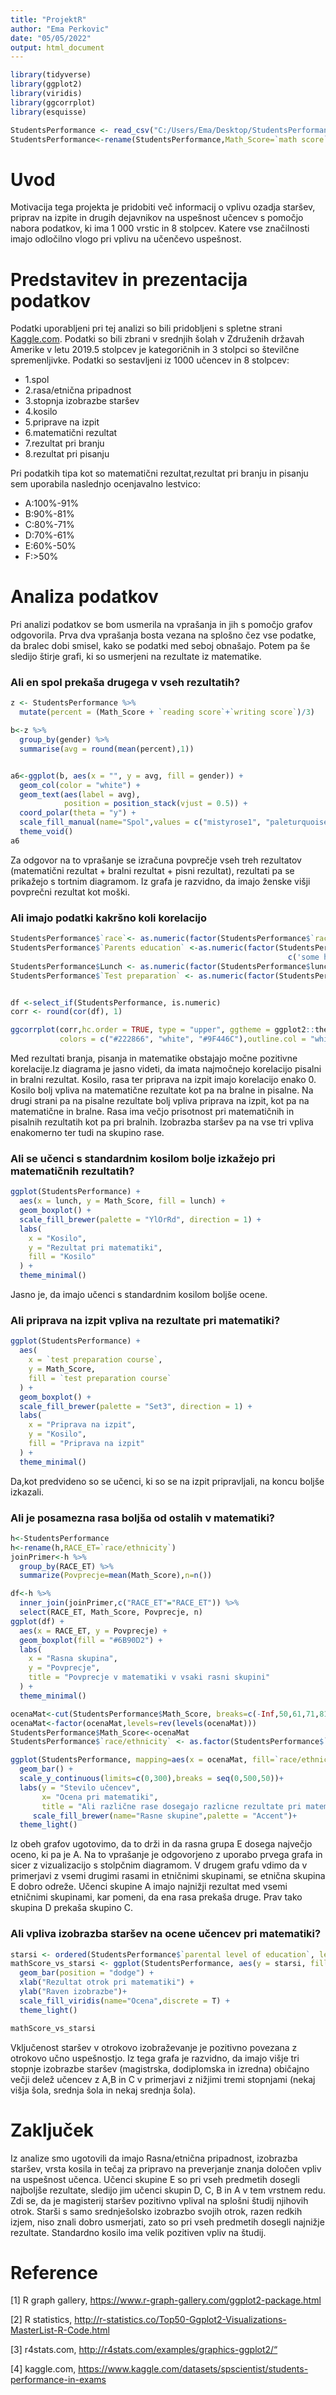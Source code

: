 ---
title: "ProjektR"
author: "Ema Perkovic"
date: "05/05/2022"
output: html_document
---
```{r load-packages, include = F}
library(tidyverse)
library(ggplot2)
library(viridis)
library(ggcorrplot)
library(esquisse)

StudentsPerformance <- read_csv("C:/Users/Ema/Desktop/StudentsPerformance.csv")
StudentsPerformance<-rename(StudentsPerformance,Math_Score=`math score` )
```

# Uvod

Motivacija tega projekta je pridobiti več informacij o vplivu ozadja staršev, priprav na izpite in drugih dejavnikov na uspešnost učencev s pomočjo nabora podatkov, ki ima 1 000 vrstic in 8 stolpcev. Katere vse značilnosti imajo odločilno vlogo pri vplivu na učenčevo uspešnost.

# Predstavitev in prezentacija podatkov

Podatki uporabljeni pri tej analizi so bili pridobljeni s spletne strani <a href="https://www.kaggle.com/code/suchitakumari/student-performance-analysis">Kaggle.com</a>.
Podatki so bili zbrani v srednjih šolah v Združenih državah Amerike v letu 2019.5 stolpcev je kategoričnih in 3 stolpci so številčne spremenljivke. 
Podatki so sestavljeni iz 1000 učencev in 8 stolpcev: 

  - 1.spol                           
  - 2.rasa/etnična pripadnost        
  - 3.stopnja izobrazbe staršev  
  - 4.kosilo                         
  - 5.priprave na izpit              
  - 6.matematični rezultat
  - 7.rezultat pri branju
  - 8.rezultat pri pisanju

Pri podatkih tipa kot so matematični rezultat,rezultat pri branju in pisanju sem uporabila naslednjo ocenjavalno lestvico:

  - A:100%-91%
  - B:90%-81%
  - C:80%-71%
  - D:70%-61%
  - E:60%-50%
  - F:>50%

# Analiza podatkov

Pri analizi podatkov se bom usmerila na vprašanja in jih s pomočjo grafov odgovorila. Prva dva vprašanja bosta vezana na splošno čez vse podatke, da bralec dobi smisel, kako se podatki med seboj obnašajo. Potem pa še sledijo štirje grafi, ki so usmerjeni na rezultate iz matematike.



### Ali en spol prekaša drugega v vseh rezultatih?

```{r,echo=FALSE}

z <- StudentsPerformance %>%
  mutate(percent = (Math_Score + `reading score`+`writing score`)/3) 

b<-z %>% 
  group_by(gender) %>% 
  summarise(avg = round(mean(percent),1))


a6<-ggplot(b, aes(x = "", y = avg, fill = gender)) +
  geom_col(color = "white") +
  geom_text(aes(label = avg),
            position = position_stack(vjust = 0.5)) +
  coord_polar(theta = "y") +
  scale_fill_manual(name="Spol",values = c("mistyrose1", "paleturquoise2"))+
  theme_void()
a6

```


Za odgovor na to vprašanje se izračuna povprečje vseh treh rezultatov (matematični rezultat + bralni rezultat + pisni rezultat), rezultati pa se prikažejo s tortnim diagramom. Iz grafa je razvidno, da imajo ženske višji povprečni rezultat kot moški.







### Ali imajo podatki kakršno koli korelacijo

```{r,echo=FALSE}
StudentsPerformance$`race`<- as.numeric(factor(StudentsPerformance$`race/ethnicity`))
StudentsPerformance$`Parents education` <-as.numeric(factor(StudentsPerformance$`parental level of education`,levels=
                                                              c('some high school','high school',"associate's degree",'some college',"bachelor's degree", "master's degree") ))
StudentsPerformance$Lunch <- as.numeric(factor(StudentsPerformance$lunch, levels=c("standard",'free/reduced')))
StudentsPerformance$`Test preparation` <- as.numeric(factor(StudentsPerformance$`test preparation course`, levels =c('none','completed') ))


df <-select_if(StudentsPerformance, is.numeric)
corr <- round(cor(df), 1)

ggcorrplot(corr,hc.order = TRUE, type = "upper", ggtheme = ggplot2::theme_light,
           colors = c("#222866", "white", "#9F446C"),outline.col = "white",tl.cex = 12, tl.col = "black", tl.srt = 45)
```


Med rezultati branja, pisanja in matematike obstajajo močne pozitivne korelacije.Iz diagrama je jasno videti, da imata najmočnejo korelacijo pisalni in bralni rezultat. Kosilo, rasa ter priprava na izpit imajo korelacijo enako 0. Kosilo bolj vpliva na matematične rezultate kot pa na bralne in pisalne. Na drugi strani pa na pisalne rezultate bolj vpliva priprava na izpit, kot pa na matematične in bralne. Rasa ima večjo prisotnost pri matematičnih in pisalnih rezultatih kot pa pri bralnih. Izobrazba staršev pa na vse tri vpliva enakomerno ter tudi na skupino rase.







### Ali se učenci s standardnim kosilom bolje izkažejo pri matematičnih rezultatih?


```{r, echo=FALSE}
ggplot(StudentsPerformance) +
  aes(x = lunch, y = Math_Score, fill = lunch) +
  geom_boxplot() +
  scale_fill_brewer(palette = "YlOrRd", direction = 1) +
  labs(
    x = "Kosilo",
    y = "Rezultat pri matematiki",
    fill = "Kosilo"
  ) +
  theme_minimal()
```


Jasno je, da imajo učenci s standardnim kosilom boljše ocene.






### Ali priprava na izpit vpliva na rezultate pri matematiki?


```{r,echo=FALSE}
ggplot(StudentsPerformance) +
  aes(
    x = `test preparation course`,
    y = Math_Score,
    fill = `test preparation course`
  ) +
  geom_boxplot() +
  scale_fill_brewer(palette = "Set3", direction = 1) +
  labs(
    x = "Priprava na izpit",
    y = "Kosilo",
    fill = "Priprava na izpit"
  ) +
  theme_minimal()
```


Da,kot predvideno so se učenci, ki so se na izpit pripravljali, na koncu boljše izkazali.





### Ali je posamezna rasa boljša od ostalih v matematiki?
```{r,echo=FALSE}
h<-StudentsPerformance
h<-rename(h,RACE_ET=`race/ethnicity`)
joinPrimer<-h %>%
  group_by(RACE_ET) %>%
  summarize(Povprecje=mean(Math_Score),n=n())

df<-h %>%
  inner_join(joinPrimer,c("RACE_ET"="RACE_ET")) %>%
  select(RACE_ET, Math_Score, Povprecje, n) 
ggplot(df) +
  aes(x = RACE_ET, y = Povprecje) +
  geom_boxplot(fill = "#6B90D2") +
  labs(
    x = "Rasna skupina",
    y = "Povprecje",
    title = "Povprecje v matematiki v vsaki rasni skupini"
  ) +
  theme_minimal()

```






```{r,echo=FALSE}
ocenaMat<-cut(StudentsPerformance$Math_Score, breaks=c(-Inf,50,61,71,81,91,100), labels = c("F","E","D","C","B","A"))
ocenaMat<-factor(ocenaMat,levels=rev(levels(ocenaMat)))
StudentsPerformance$Math_Score<-ocenaMat
StudentsPerformance$`race/ethnicity` <- as.factor(StudentsPerformance$`race/ethnicity`)

ggplot(StudentsPerformance, mapping=aes(x = ocenaMat, fill=`race/ethnicity`)) + 
  geom_bar() +
  scale_y_continuous(limits=c(0,300),breaks = seq(0,500,50))+
  labs(y = "Stevilo učencev",
       x= "Ocena pri matematiki",
       title = "Ali različne rase dosegajo razlicne rezultate pri matematiki?")+
     scale_fill_brewer(name="Rasne skupine",palette = "Accent")+
  theme_light()

```

Iz obeh grafov ugotovimo, da to drži in da rasna grupa E dosega največjo oceno, ki pa je A. Na to vprašanje je odgovorjeno z uporabo prvega grafa in sicer z vizualizacijo s stolpčnim diagramom. V drugem grafu vdimo da v primerjavi z vsemi drugimi rasami in etničnimi skupinami, se etnična skupina E dobro odreže. Učenci skupine A imajo najnižji rezultat med vsemi etničnimi skupinami, kar pomeni, da ena rasa prekaša druge. Prav tako skupina D prekaša skupino C.








### Ali vpliva izobrazba staršev na ocene učencev pri matematiki?

```{r,echo=FALSE}
starsi <- ordered(StudentsPerformance$`parental level of education`, levels = c("some high school", "high school", "some college", "associate's degree", "bachelor's degree", "master's degree"))
mathScore_vs_starsi <- ggplot(StudentsPerformance, aes(y = starsi, fill = Math_Score)) +
  geom_bar(position = "dodge") +
  xlab("Rezultat otrok pri matematiki") +
  ylab("Raven izobrazbe")+
  scale_fill_viridis(name="Ocena",discrete = T) +
  theme_light()

mathScore_vs_starsi


```


Vključenost staršev v otrokovo izobraževanje je  pozitivno povezana z otrokovo učno uspešnostjo. Iz tega grafa je razvidno, da imajo višje tri stopnje izobrazbe staršev (magistrska, dodiplomska in izredna) običajno večji delež učencev z A,B in C v primerjavi z nižjimi tremi stopnjami (nekaj višja šola, srednja šola in nekaj srednja šola).






# Zaključek

Iz analize smo ugotovili da imajo Rasna/etnična pripadnost, izobrazba staršev, vrsta kosila in tečaj za pripravo na preverjanje znanja  določen vpliv na uspešnost učenca. Učenci skupine E so pri vseh predmetih dosegli najboljše rezultate, sledijo jim učenci skupin D, C, B in A v tem vrstnem redu.
Zdi se, da je magisterij staršev pozitivno vplival na splošni študij njihovih otrok. Starši s samo srednješolsko izobrazbo svojih otrok, razen redkih izjem, niso znali dobro usmerjati, zato so pri vseh predmetih dosegli najnižje rezultate.
Standardno kosilo ima velik pozitiven vpliv na študij.



# Reference

[1] R graph gallery, <a href="https://www.r-graph-gallery.com/ggplot2-package.html">https://www.r-graph-gallery.com/ggplot2-package.html</a>

[2] R statistics, <a href="http://r-statistics.co/Top50-Ggplot2-Visualizations-MasterList-R-Code.html">http://r-statistics.co/Top50-Ggplot2-Visualizations-MasterList-R-Code.html</a>

[3] r4stats.com, <a href="http://r4stats.com/examples/graphics-ggplot2/">http://r4stats.com/examples/graphics-ggplot2/"</a>

[4] kaggle.com, <a href="https://www.kaggle.com/datasets/spscientist/students-performance-in-exams">https://www.kaggle.com/datasets/spscientist/students-performance-in-exams</a>


















